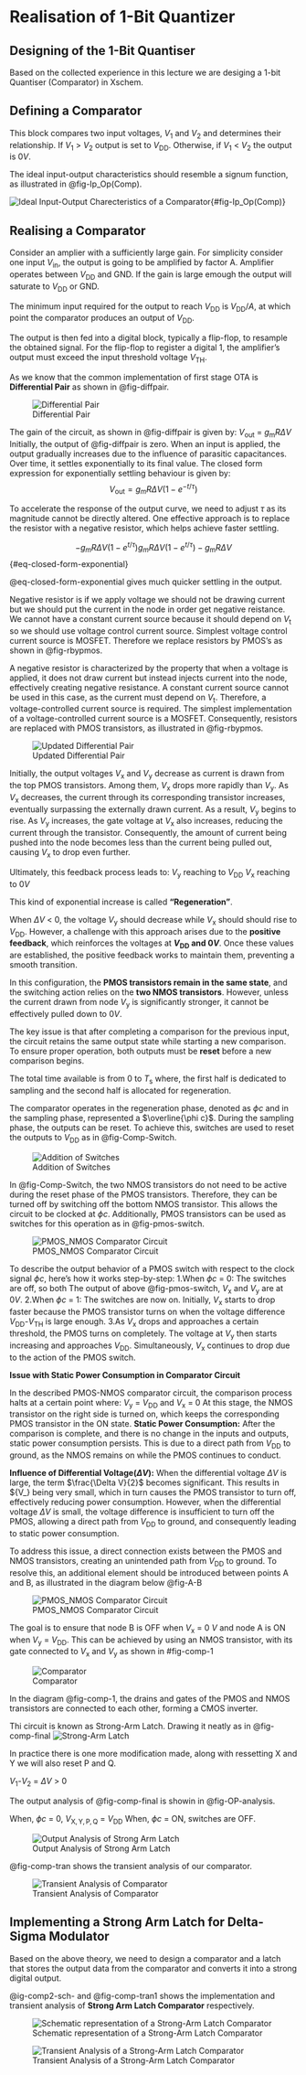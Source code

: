 # Realisation of 1-Bit Quantizer {#sec-Quantizer}

## Designing of the 1-Bit Quantiser
Based on the collected experience in this lecture we are desiging a 1-bit Quantiser (Comparator) in Xschem. 
<!-- @fig-Comparator-sch is the prepared comparator design which will be discused in detail next.

![Schematic for Strong arm latch.](/figures/Comparator.svg){#fig-Comparator-sch} -->

## Defining a Comparator 

This block compares two input voltages, ${V_\mathrm{1}}$ and ${V_\mathrm{2}}$ and determines their relationship. If ${V_\mathrm{1}}$ > ${V_\mathrm{2}}$ output is set to ${V_\mathrm{DD}}$. Otherwise, if ${V_\mathrm{1}}$ < ${V_\mathrm{2}}$ the output is 0${V_\mathrm{}}$.

The ideal input-output characteristics should resemble a signum function, as illustrated in @fig-Ip_Op(Comp).

![Ideal Input-Output Charecteristics of a Comparator](/figures/_fig_Ip_Op_Comp.svg){#fig-Ip_Op(Comp)}

## Realising a Comparator

Consider an amplier with a sufficiently large gain. For simplicity consider one input ${V_\mathrm{in}}$, the output is going to be amplified by factor A. Amplifier operates between ${V_\mathrm{DD}}$ and GND. If the gain is large emough the output will saturate to ${V_\mathrm{DD}}$ or GND. 

The minimum input required for the output to reach ${V_\mathrm{DD}}$ is ${V_\mathrm{DD}}$/$A$, at which point the comparator produces an output of ${V_\mathrm{DD}}$.

The output is then fed into a digital block, typically a flip-flop, to resample the obtained signal. For the flip-flop to register a digital 1, the amplifier’s output must exceed the input threshold voltage ${V_\mathrm{TH}}$. 

As we know that the common implementation of first stage OTA is **Differential Pair** as shown in @fig-diffpair.

![Differential Pair](/figures/_fig_Diff_Pair.svg){#fig-diffpair}

The gain of the circuit, as shown in @fig-diffpair is given by:
${V_\mathrm{out}}$ = ${g_\mathrm{m}R}$$\Delta V$
Initially, the output of @fig-diffpair is zero. When an input is applied, the output gradually increases due to the influence of parasitic capacitances. Over time, it settles exponentially to its final value.
The closed form expression for exponentially settling behaviour is given by:
$$
V_{\mathrm{out}} = g_m R \Delta V \left(1 - e^{-t/\tau}\right)
$$

To accelerate the response of the output curve, we need to adjust ${\tau}$ as its magnitude cannot be directly altered. One effective approach is to replace the resistor with a negative resistor, which helps achieve faster settling.    

$$
-g_m R \Delta V \left(1 - e^{t/\tau}\right)
g_m R \Delta V \left(1 - e^{t/\tau}\right) - {g_\mathrm{m}R}\Delta V
$${#eq-closed-form-exponential}

@eq-closed-form-exponential gives much quicker settling in the output.

Negative resistor is if we apply voltage we should not be drawing current but we should put the current in the node in order get negative reistance. We cannot have a constant current source because it should depend on ${V_\mathrm{t}}$ so we should use voltage control current source. Simplest voltage control current source is MOSFET. Therefore we replace resistors by PMOS's as shown in @fig-rbypmos.

A negative resistor is characterized by the property that when a voltage is applied, it does not draw current but instead injects current into the node, effectively creating negative resistance. A constant current source cannot be used in this case, as the current must depend on ${V_\mathrm{t}}$. Therefore, a voltage-controlled current source is required. The simplest implementation of a voltage-controlled current source is a MOSFET. Consequently, resistors are replaced with PMOS transistors, as illustrated in @fig-rbypmos.

![Updated Differential Pair](/figures/_fig_rbyp.svg){#fig-rbypmos}

Initially, the output voltages ${V_\mathrm{x}}$ and ${V_\mathrm{y}}$ decrease as current is drawn from the top PMOS transistors. Among them, ${V_\mathrm{x}}$ drops more rapidly than ${V_\mathrm{y}}$. As ${V_\mathrm{x}}$ decreases, the current through its corresponding transistor increases, eventually surpassing the externally drawn current. As a result, ${V_\mathrm{y}}$ begins to rise. As ${V_\mathrm{y}}$ increases, the gate voltage at ${V_\mathrm{x}}$ also increases, reducing the current through the transistor. Consequently, the amount of current being pushed into the node becomes less than the current being pulled out, causing ${V_\mathrm{x}}$ to drop even further.

Ultimately, this feedback process leads to:
           ${V_\mathrm{y}}$ reaching to ${V_\mathrm{DD}}$
           ${V_\mathrm{x}}$ reaching to 0${V_\mathrm{}}$

This kind of exponential increase is called **"Regeneration"**.

When $\Delta V$ < 0, the voltage ${V_\mathrm{y}}$ should decrease while ${V_\mathrm{x}}$ should should rise to ${V_\mathrm{DD}}$. However, a challenge with this approach arises due to the **positive feedback**, which reinforces the voltages at **${V_\mathrm{DD}}$ and 0${V_\mathrm{}}$**. Once these values are established, the positive feedback works to maintain them, preventing a smooth transition.

In this configuration, the **PMOS transistors remain in the same state**, and the switching action relies on the **two NMOS transistors**. However, unless the current drawn from node ${V_\mathrm{y}}$ is significantly stronger, it cannot be effectively pulled down to 0${V_\mathrm{}}$.

The key issue is that after completing a comparison for the previous input, the circuit retains the same output state while starting a new comparison. To ensure proper operation, both outputs must be **reset** before a new comparison begins.

The total time available is from 0 to ${T_\mathrm{s}}$ where, the first half is dedicated to sampling and the second half is allocated for regeneration.
  
The comparator operates in the regeneration phase, denoted as $\phi c$ and in the sampling phase, represented a $\overline{\phi c}$. During the sampling phase, the outputs can be reset. To achieve this, switches are used to reset the outputs to ${V_\mathrm{DD}}$ as in @fig-Comp-Switch.

![Addition of Switches](/figures/_fig_Comp_Switch.svg){#fig-Comp-Switch}

In @fig-Comp-Switch, the two NMOS transistors do not need to be active during the reset phase of the PMOS transistors. Therefore, they can be turned off by switching off the bottom NMOS transistor. This allows the circuit to be clocked at $\phi c$. Additionally, PMOS transistors can be used as switches for this operation as in @fig-pmos-switch.

![PMOS_NMOS Comparator Circuit](/figures/_fig_pmos_switch.svg){#fig-pmos-switch}

To describe the output behavior of a PMOS switch with respect to the clock signal $\phi c$, here’s how it works step-by-step:
  1.When $\phi c$ = 0: The switches are off, so both
The output of above @fig-pmos-switch, ${V_\mathrm{x}}$ and ${V_\mathrm{y}}$ are at 0${V_\mathrm{}}$. 
  2.When $\phi c$ = 1: The switches are now on. Initially, ${V_\mathrm{x}}$ starts to drop faster because the PMOS transistor turns on when the voltage difference ${V_\mathrm{DD}}$-${V_\mathrm{TH}}$ is large enough.
  3.As ${V_\mathrm{x}}$ drops and approaches a certain threshold, the PMOS turns on completely. The voltage at ${V_\mathrm{y}}$ then starts increasing and approaches ${V_\mathrm{DD}}$. Simultaneously, ${V_\mathrm{x}}$ continues to drop due to the action of the PMOS switch.

**Issue with Static Power Consumption in Comparator Circuit**

In the described PMOS-NMOS comparator circuit, the comparison process halts at a certain point where:
${V_\mathrm{y}}$ = ${V_\mathrm{DD}}$ and ${V_\mathrm{x}}$ = 0
At this stage, the NMOS transistor on the right side is turned on, which keeps the corresponding PMOS transistor in the ON state.
**Static Power Consumption:** After the comparison is complete, and there is no change in the inputs and outputs, static power consumption persists. This is due to a direct path from ${V_\mathrm{DD}}$ to ground, as the NMOS remains on while the PMOS continues to conduct.

**Influence of Differential Voltage(${\Delta V}$):** When the differential voltage ${\Delta V}$ is large, the term $\frac{\Delta V}{2}$ becomes significant. This results in ${V_\mathrm{2}} being very small, which in turn causes the PMOS transistor to turn off, effectively reducing power consumption. However, when the differential voltage ${\Delta V}$ is small, the voltage difference is insufficient to turn off the PMOS, allowing a direct path from ${V_\mathrm{DD}}$ to ground, and consequently leading to static power consumption.

To address this issue, a direct connection exists between the PMOS and NMOS transistors, creating an unintended path from ${V_\mathrm{DD}}$ to ground. To resolve this, an additional element should be introduced between points A and B, as illustrated in the diagram below
@fig-A-B

![PMOS_NMOS Comparator Circuit](/figures/_fig_A_B_point.svg){#fig-A-B}

The goal is to ensure that node B is OFF when ${V_\mathrm{x}}$ = 0 ${V_\mathrm{}}$ and node A is ON when ${V_\mathrm{y}}$ = ${V_\mathrm{DD}}$. This can be achieved by using an NMOS transistor, with its gate connected to ${V_\mathrm{x}}$ and ${V_\mathrm{y}}$ as shown in #fig-comp-1

![Comparator](/figures/_fig_comp_1.svg){#fig-comp-1}

In the diagram @fig-comp-1, the drains and gates of the PMOS and NMOS transistors are connected to each other, forming a CMOS inverter.

Thi circuit is known as Strong-Arm Latch. Drawing it neatly as in @fig-comp-final
![Strong-Arm Latch](/figures/_fig_comp_final.svg){#fig-comp-final}

In practice there is one more modification made, along with ressetting X and Y we will also reset P and Q.

${V_\mathrm{1}}$-${V_\mathrm{2}}$ = ${\Delta V}$ > 0

The output analysis of @fig-comp-final is showin in @fig-OP-analysis.

When, $\phi c$ = 0, ${V_\mathrm{X,Y,P,Q}}$ = ${V_\mathrm{DD}}$
When, $\phi c$ = ON, switches are OFF.

![Output Analysis of Strong Arm Latch](figures/_fig_Comp_Output_analysis.svg){#fig-OP-analysis}

@fig-comp-tran shows the transient analysis of our comparator.

![Transient Analysis of Comparator](figures/_fig_comp_tran.svg){#fig-comp-tran}

## Implementing a Strong Arm Latch for Delta-Sigma Modulator

Based on the above theory, we need to design a comparator and a latch that stores the output data from the comparator and converts it into a strong digital output.

@ig-comp2-sch- and @fig-comp-tran1 shows the implementation and transient analysis of **Strong Arm Latch Comparator** respectively.

![Schematic representation of a Strong-Arm Latch Comparator](figures/_fig_Comp-Latch.svg){#fig-comp2-sch}

![Transient Analysis of a Strong-Arm Latch Comparator](figures/_fig_Comp_Tran1.svg){#fig-comp-tran1}

